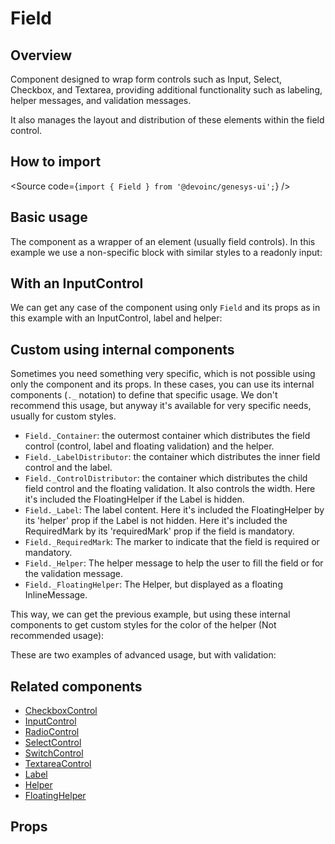

<Meta of={Stories} />

# Field

## Overview

Component designed to wrap form controls such as Input, Select, Checkbox, and Textarea, providing additional functionality
such as labeling, helper messages, and validation messages.

It also manages the layout and distribution of these elements within the field control.

## How to import

<Source code={`import { Field } from '@devoinc/genesys-ui';`} />

## Basic usage

The component as a wrapper of an element (usually field controls). In this example we use a non-specific
block with similar styles to a readonly input:

<Canvas of={Stories.Base} />

## With an InputControl

We can get any case of the component using only `Field` and its props as in this example with an InputControl, label and helper:

<Canvas sourceState="shown" of={Stories.BasicUsageWithHelper} />

## Custom using internal components

Sometimes you need something very specific, which is not possible using only the component and its props.
In these cases, you can use its internal components (`._` notation) to define that specific usage.
We don't recommend this usage, but anyway it's available for very specific needs, usually for custom styles.

- `Field._Container`: the outermost container which distributes the field control (control, label and floating validation) and the helper.
- `Field._LabelDistributor`: the container which distributes the inner field control and the label.
- `Field._ControlDistributor`: the container which distributes the child field control and the floating validation. It also controls the width. Here it's included the FloatingHelper if the Label is hidden.
- `Field._Label`: The label content. Here it's included the FloatingHelper by its 'helper' prop if the Label is not hidden. Here it's included the RequiredMark by its 'requiredMark' prop if the field is mandatory.
- `Field._RequiredMark`: The marker to indicate that the field is required or mandatory.
- `Field._Helper`: The helper message to help the user to fill the field or for the validation message.
- `Field._FloatingHelper`: The Helper, but displayed as a floating InlineMessage.

This way, we can get the previous example, but using these internal components to get custom styles
for the color of the helper (Not recommended usage):

<Canvas sourceState="shown" of={Stories.AdvancedUsage} />

These are two examples of advanced usage, but with validation:

<Canvas sourceState="shown" of={Stories.AdvancedUsageWithValidation} />

<Canvas sourceState="shown" of={Stories.AdvancedUsageWithFloatingValidation} />

## Related components

- [CheckboxControl](?path=/docs/components-core-form-checkboxcontrol--docs)
- [InputControl](?path=/docs/components-core-form-inputcontrol--docs)
- [RadioControl](?path=/docs/components-core-form-radiocontrol--docs)
- [SelectControl](?path=/docs/components-core-form-selectcontrol--docs)
- [SwitchControl](?path=/docs/components-core-form-switchcontrol--docs)
- [TextareaControl](?path=/docs/components-core-form-textareacontrol--docs)
- [Label](?path=/docs/components-core-form-label--docs)
- [Helper](?path=/docs/components-core-feedback-helper--docs)
- [FloatingHelper](?path=/docs/components-core-feedback-floatinghelper--docs)

## Props

<ArgTypes of={Stories} />
